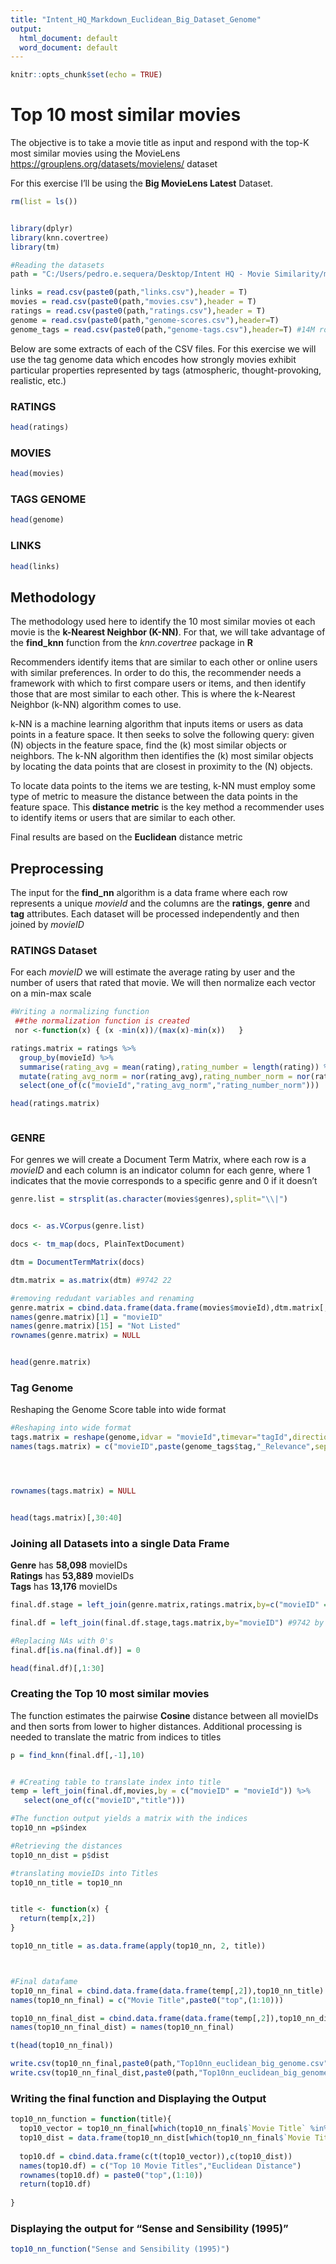 ```yaml
---
title: "Intent_HQ_Markdown_Euclidean_Big_Dataset_Genome"
output:
  html_document: default
  word_document: default
---
```


```r
knitr::opts_chunk$set(echo = TRUE)
```

# Top 10 most similar movies

The objective is to take a movie title as input and respond with the top-K most similar movies using the MovieLens <https://grouplens.org/datasets/movielens/> dataset

For this exercise I'll be using the **Big MovieLens Latest** Dataset. 




```r
rm(list = ls())


library(dplyr)
library(knn.covertree)
library(tm)

#Reading the datasets
path = "C:/Users/pedro.e.sequera/Desktop/Intent HQ - Movie Similarity/ml-latest/"

links = read.csv(paste0(path,"links.csv"),header = T)
movies = read.csv(paste0(path,"movies.csv"),header = T)
ratings = read.csv(paste0(path,"ratings.csv"),header = T)
genome = read.csv(paste0(path,"genome-scores.csv"),header=T)
genome_tags = read.csv(paste0(path,"genome-tags.csv"),header=T) #14M rows


```


Below are some extracts of each of the CSV files. For this exercise we will use the tag genome data which encodes how strongly movies exhibit particular properties represented by tags (atmospheric, thought-provoking, realistic, etc.)

### RATINGS
```r
head(ratings)
```

### MOVIES
```r
head(movies)
```

### TAGS GENOME
```r
head(genome)
```

### LINKS
```r
head(links)
```

## Methodology 

The methodology used here to identify the 10 most similar movies ot each movie is the **k-Nearest Neighbor (K-NN)**. For that, we will take advantage of the **find_knn** function from the *knn.covertree* package in **R** 

Recommenders identify items that are similar to each other or online users with similar preferences. In order to do this, the recommender needs a framework with which to first compare users or items, and then identify those that are most similar to each other. This is where the k-Nearest Neighbor (k-NN) algorithm comes to use.

k-NN is a machine learning algorithm that inputs items or users as data points in a feature space. It then seeks to solve the following query: given (N) objects in the feature space, find the (k) most similar objects or neighbors. The k-NN algorithm then identifies the (k) most similar objects by locating the data points that are closest in proximity to the (N) objects.

To locate data points to the items we are testing, k-NN must employ some type of metric to measure the distance between the data points in the feature space. This **distance metric** is the key method a recommender uses to identify items or users that are similar to each other. 

Final results are based on the **Euclidean** distance metric

## Preprocessing
The input for the **find_nn** algorithm is a data frame where each row represents a unique *movieId* and the columns are the **ratings**, **genre** and **tag** attributes.
Each dataset will be processed independently and then joined by *movieID*

### RATINGS Dataset
For each *movieID* we will estimate the average rating by user and the number of users that rated that movie. 
We will then normalize each vector on a min-max scale 
```r
#Writing a normalizing function
 ##the normalization function is created
 nor <-function(x) { (x -min(x))/(max(x)-min(x))   }

ratings.matrix = ratings %>%
  group_by(movieId) %>%
  summarise(rating_avg = mean(rating),rating_number = length(rating)) %>%
  mutate(rating_avg_norm = nor(rating_avg),rating_number_norm = nor(rating_number)) %>%
  select(one_of(c("movieId","rating_avg_norm","rating_number_norm")))

head(ratings.matrix)



```


### GENRE 
For genres we will create a Document Term Matrix, where each row is a *movieID* and each column is an indicator column for each genre, where 1 indicates that the movie corresponds to a specific genre and 0 if it doesn't
```r
genre.list = strsplit(as.character(movies$genres),split="\\|")


docs <- as.VCorpus(genre.list)

docs <- tm_map(docs, PlainTextDocument)

dtm = DocumentTermMatrix(docs)

dtm.matrix = as.matrix(dtm) #9742 22

#removing redudant variables and renaming
genre.matrix = cbind.data.frame(data.frame(movies$movieId),dtm.matrix[,-1])
names(genre.matrix)[1] = "movieID"
names(genre.matrix)[15] = "Not Listed"
rownames(genre.matrix) = NULL


head(genre.matrix)

```



### Tag Genome
Reshaping the Genome Score table into wide format
```r

#Reshaping into wide format 
tags.matrix = reshape(genome,idvar = "movieId",timevar="tagId",direction="wide" )
names(tags.matrix) = c("movieID",paste(genome_tags$tag,"_Relevance",sep=""))




rownames(tags.matrix) = NULL


head(tags.matrix)[,30:40]

```


### Joining all Datasets into a single Data Frame

**Genre** has **58,098** movieIDs  
**Ratings** has **53,889** movieIDs  
**Tags** has **13,176** movieIDs

```r
final.df.stage = left_join(genre.matrix,ratings.matrix,by=c("movieID" = "movieId"))

final.df = left_join(final.df.stage,tags.matrix,by="movieID") #9742 by 1766

#Replacing NAs with 0's
final.df[is.na(final.df)] = 0

head(final.df)[,1:30]

```

### Creating the Top 10 most similar movies
The function estimates the pairwise **Cosine** distance between all movieIDs and then sorts from lower to higher distances.
Additional processing is needed to translate the matric from indices to titles

```r
p = find_knn(final.df[,-1],10)


# #Creating table to translate index into title
temp = left_join(final.df,movies,by = c("movieID" = "movieId")) %>%
   select(one_of(c("movieID","title")))

#The function output yields a matrix with the indices 
top10_nn =p$index

#Retrieving the distances
top10_nn_dist = p$dist

#translating movieIDs into Titles
top10_nn_title = top10_nn


title <- function(x) {
  return(temp[x,2])
} 

top10_nn_title = as.data.frame(apply(top10_nn, 2, title))



#Final datafame
top10_nn_final = cbind.data.frame(data.frame(temp[,2]),top10_nn_title)
names(top10_nn_final) = c("Movie Title",paste0("top",(1:10)))

top10_nn_final_dist = cbind.data.frame(data.frame(temp[,2]),top10_nn_dist)
names(top10_nn_final_dist) = names(top10_nn_final)

t(head(top10_nn_final))

```


```r



write.csv(top10_nn_final,paste0(path,"Top10nn_euclidean_big_genome.csv"))
write.csv(top10_nn_final_dist,paste0(path,"Top10nn_euclidean_big_genome_dist.csv"))
```




### Writing the final function and Displaying the Output


```r
top10_nn_function = function(title){
  top10_vector = top10_nn_final[which(top10_nn_final$`Movie Title` %in% title),2:11]
  top10_dist = data.frame(top10_nn_dist[which(top10_nn_final$`Movie Title` %in% title),])
  
  top10.df = cbind.data.frame(c(t(top10_vector)),c(top10_dist))
  names(top10.df) = c("Top 10 Movie Titles","Euclidean Distance")
  rownames(top10.df) = paste0("top",(1:10))
  return(top10.df)
  
}


```


### Displaying the output for "Sense and Sensibility (1995)"

```r

top10_nn_function("Sense and Sensibility (1995)")

```

